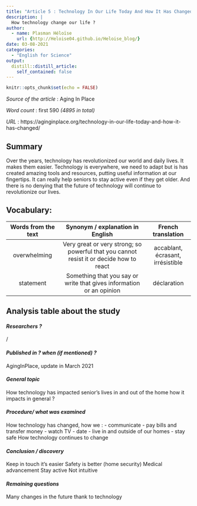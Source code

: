 ```yaml
---
title: "Article 5 : Technology In Our Life Today And How It Has Changed"
description: |
  How technology change our life ?
author:
  - name: Plasman Héloïse
    url: {http://Heloise04.github.io/Heloise_blog/}
date: 03-08-2021
categories:
  - "English for Science"
output:
  distill::distill_article:
    self_contained: false
---
```


```r
knitr::opts_chunk$set(echo = FALSE)
```

_Source of the article_ : Aging In Place

_Word count_ : first 590 *(4895 in total)*

_URL_ : https://aginginplace.org/technology-in-our-life-today-and-how-it-has-changed/ 

## Summary 

Over the years, technology has revolutionized our world and daily lives. It makes them easier. Technology is everywhere, we need to adapt but is has created amazing tools and resources, putting useful information at our fingertips.
It can really help seniors to stay active even if they get older. 
And there is no denying that the future of technology will continue to revolutionize our lives.


## Vocabulary: 

| Words from the text 	| Synonym / explanation in English 	| French translation |
|:-------------------:	|:--------------------------------:	|:----------------:	|
|overwhelming|Very great or very strong; so powerful that you cannot resist it or decide how to react|accablant, écrasant, irrésistible|
|statement|Something that you say or write that gives information or an opinion|déclaration|


## Analysis table about the study


#### *Researchers ?*

/

#### *Published in ? when (if mentioned) ?*

AgingInPlace, update in March 2021

#### *General topic*

How technology has impacted senior’s lives in and out of the home how it impacts in general ?

#### *Procedure/ what was examined* 

How technology has changed, how we : 
-	communicate
-	pay bills and transfer money
-	watch TV
-	date
-	live in and outside of our homes
-	stay safe
How technology continues to change


#### *Conclusion / discovery* 

Keep in touch it’s easier
Safety is better (home security)
Medical advancement
Stay active
Not intuitive


#### *Remaining questions*

Many changes in the future thank to technology
